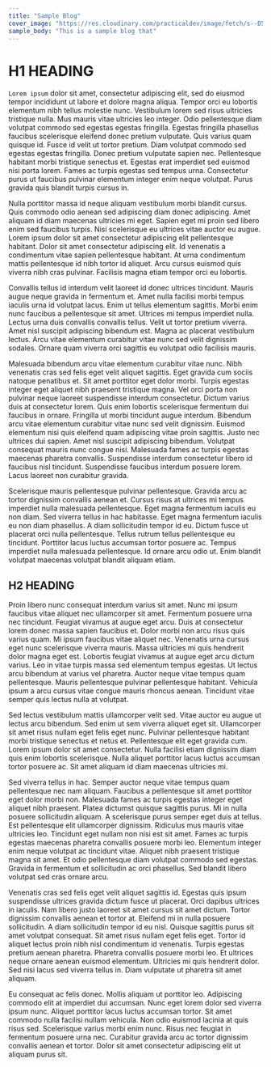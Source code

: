 ```yaml
---
title: "Sample Blog"
cover_image: "https://res.cloudinary.com/practicaldev/image/fetch/s--D5OszB4J--/c_imagga_scale,f_auto,fl_progressive,h_420,q_auto,w_1000/https://dev-to-uploads.s3.amazonaws.com/uploads/articles/qwcdnzrnp49ydpfx86rn.png"
sample_body: "This is a sample blog that"
---
```


<h1>H1 HEADING</h1>

`Lorem ipsum` dolor sit amet, consectetur adipiscing elit, sed do eiusmod tempor incididunt ut labore et dolore magna aliqua. Tempor orci eu lobortis elementum nibh tellus molestie nunc. Vestibulum lorem sed risus ultricies tristique nulla. Mus mauris vitae ultricies leo integer. Odio pellentesque diam volutpat commodo sed egestas egestas fringilla. Egestas fringilla phasellus faucibus scelerisque eleifend donec pretium vulputate. Quis varius quam quisque id. Fusce id velit ut tortor pretium. Diam volutpat commodo sed egestas egestas fringilla. Donec pretium vulputate sapien nec. Pellentesque habitant morbi tristique senectus et. Egestas erat imperdiet sed euismod nisi porta lorem. Fames ac turpis egestas sed tempus urna. Consectetur purus ut faucibus pulvinar elementum integer enim neque volutpat. Purus gravida quis blandit turpis cursus in.

Nulla porttitor massa id neque aliquam vestibulum morbi blandit cursus. Quis commodo odio aenean sed adipiscing diam donec adipiscing. Amet aliquam id diam maecenas ultricies mi eget. Sapien eget mi proin sed libero enim sed faucibus turpis. Nisi scelerisque eu ultrices vitae auctor eu augue. Lorem ipsum dolor sit amet consectetur adipiscing elit pellentesque habitant. Dolor sit amet consectetur adipiscing elit. Id venenatis a condimentum vitae sapien pellentesque habitant. At urna condimentum mattis pellentesque id nibh tortor id aliquet. Arcu cursus euismod quis viverra nibh cras pulvinar. Facilisis magna etiam tempor orci eu lobortis.

Convallis tellus id interdum velit laoreet id donec ultrices tincidunt. Mauris augue neque gravida in fermentum et. Amet nulla facilisi morbi tempus iaculis urna id volutpat lacus. Enim ut tellus elementum sagittis. Morbi enim nunc faucibus a pellentesque sit amet. Ultrices mi tempus imperdiet nulla. Lectus urna duis convallis convallis tellus. Velit ut tortor pretium viverra. Amet nisl suscipit adipiscing bibendum est. Magna ac placerat vestibulum lectus. Arcu vitae elementum curabitur vitae nunc sed velit dignissim sodales. Ornare quam viverra orci sagittis eu volutpat odio facilisis mauris.

Malesuada bibendum arcu vitae elementum curabitur vitae nunc. Nibh venenatis cras sed felis eget velit aliquet sagittis. Eget gravida cum sociis natoque penatibus et. Sit amet porttitor eget dolor morbi. Turpis egestas integer eget aliquet nibh praesent tristique magna. Vel orci porta non pulvinar neque laoreet suspendisse interdum consectetur. Dictum varius duis at consectetur lorem. Quis enim lobortis scelerisque fermentum dui faucibus in ornare. Fringilla ut morbi tincidunt augue interdum. Bibendum arcu vitae elementum curabitur vitae nunc sed velit dignissim. Euismod elementum nisi quis eleifend quam adipiscing vitae proin sagittis. Justo nec ultrices dui sapien. Amet nisl suscipit adipiscing bibendum. Volutpat consequat mauris nunc congue nisi. Malesuada fames ac turpis egestas maecenas pharetra convallis. Suspendisse interdum consectetur libero id faucibus nisl tincidunt. Suspendisse faucibus interdum posuere lorem. Lacus laoreet non curabitur gravida.

Scelerisque mauris pellentesque pulvinar pellentesque. Gravida arcu ac tortor dignissim convallis aenean et. Cursus risus at ultrices mi tempus imperdiet nulla malesuada pellentesque. Eget magna fermentum iaculis eu non diam. Sed viverra tellus in hac habitasse. Eget magna fermentum iaculis eu non diam phasellus. A diam sollicitudin tempor id eu. Dictum fusce ut placerat orci nulla pellentesque. Tellus rutrum tellus pellentesque eu tincidunt. Porttitor lacus luctus accumsan tortor posuere ac. Tempus imperdiet nulla malesuada pellentesque. Id ornare arcu odio ut. Enim blandit volutpat maecenas volutpat blandit aliquam etiam.

<h2> H2 HEADING </h2>

Proin libero nunc consequat interdum varius sit amet. Nunc mi ipsum faucibus vitae aliquet nec ullamcorper sit amet. Fermentum posuere urna nec tincidunt. Feugiat vivamus at augue eget arcu. Duis at consectetur lorem donec massa sapien faucibus et. Dolor morbi non arcu risus quis varius quam. Mi ipsum faucibus vitae aliquet nec. Venenatis urna cursus eget nunc scelerisque viverra mauris. Massa ultricies mi quis hendrerit dolor magna eget est. Lobortis feugiat vivamus at augue eget arcu dictum varius. Leo in vitae turpis massa sed elementum tempus egestas. Ut lectus arcu bibendum at varius vel pharetra. Auctor neque vitae tempus quam pellentesque. Mauris pellentesque pulvinar pellentesque habitant. Vehicula ipsum a arcu cursus vitae congue mauris rhoncus aenean. Tincidunt vitae semper quis lectus nulla at volutpat.


Sed lectus vestibulum mattis ullamcorper velit sed. Vitae auctor eu augue ut lectus arcu bibendum. Sed enim ut sem viverra aliquet eget sit. Ullamcorper sit amet risus nullam eget felis eget nunc. Pulvinar pellentesque habitant morbi tristique senectus et netus et. Pellentesque elit eget gravida cum. Lorem ipsum dolor sit amet consectetur. Nulla facilisi etiam dignissim diam quis enim lobortis scelerisque. Nulla aliquet porttitor lacus luctus accumsan tortor posuere ac. Sit amet aliquam id diam maecenas ultricies mi.

Sed viverra tellus in hac. Semper auctor neque vitae tempus quam pellentesque nec nam aliquam. Faucibus a pellentesque sit amet porttitor eget dolor morbi non. Malesuada fames ac turpis egestas integer eget aliquet nibh praesent. Platea dictumst quisque sagittis purus. Mi in nulla posuere sollicitudin aliquam. A scelerisque purus semper eget duis at tellus. Est pellentesque elit ullamcorper dignissim. Ridiculus mus mauris vitae ultricies leo. Tincidunt eget nullam non nisi est sit amet. Fames ac turpis egestas maecenas pharetra convallis posuere morbi leo. Elementum integer enim neque volutpat ac tincidunt vitae. Aliquet nibh praesent tristique magna sit amet. Et odio pellentesque diam volutpat commodo sed egestas. Gravida in fermentum et sollicitudin ac orci phasellus. Sed blandit libero volutpat sed cras ornare arcu.

Venenatis cras sed felis eget velit aliquet sagittis id. Egestas quis ipsum suspendisse ultrices gravida dictum fusce ut placerat. Orci dapibus ultrices in iaculis. Nam libero justo laoreet sit amet cursus sit amet dictum. Tortor dignissim convallis aenean et tortor at. Eleifend mi in nulla posuere sollicitudin. A diam sollicitudin tempor id eu nisl. Quisque sagittis purus sit amet volutpat consequat. Sit amet risus nullam eget felis eget. Tortor id aliquet lectus proin nibh nisl condimentum id venenatis. Turpis egestas pretium aenean pharetra. Pharetra convallis posuere morbi leo. Et ultrices neque ornare aenean euismod elementum. Ultricies mi quis hendrerit dolor. Sed nisi lacus sed viverra tellus in. Diam vulputate ut pharetra sit amet aliquam.

Eu consequat ac felis donec. Mollis aliquam ut porttitor leo. Adipiscing commodo elit at imperdiet dui accumsan. Nunc eget lorem dolor sed viverra ipsum nunc. Aliquet porttitor lacus luctus accumsan tortor. Sit amet commodo nulla facilisi nullam vehicula. Non odio euismod lacinia at quis risus sed. Scelerisque varius morbi enim nunc. Risus nec feugiat in fermentum posuere urna nec. Curabitur gravida arcu ac tortor dignissim convallis aenean et tortor. Dolor sit amet consectetur adipiscing elit ut aliquam purus sit.